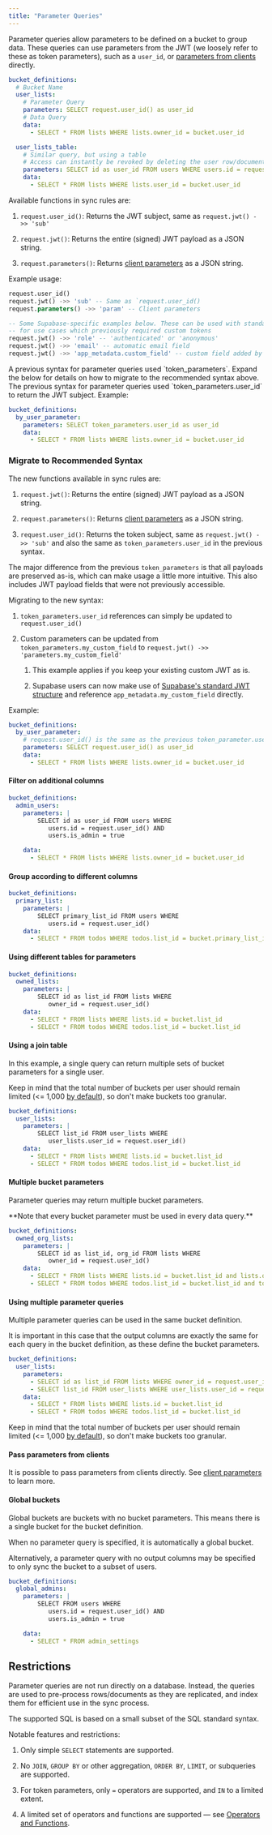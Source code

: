 ```yaml
---
title: "Parameter Queries"
---
```


Parameter queries allow parameters to be defined on a bucket to group data. These queries can use parameters from the JWT (we loosely refer to these as token parameters), such as a `user_id`, or [parameters from clients](/usage/sync-rules/advanced-topics/client-parameters) directly.

```yaml
bucket_definitions:
  # Bucket Name
  user_lists:
    # Parameter Query
    parameters: SELECT request.user_id() as user_id
    # Data Query
    data:
      - SELECT * FROM lists WHERE lists.owner_id = bucket.user_id

  user_lists_table:
    # Similar query, but using a table
    # Access can instantly be revoked by deleting the user row/document
    parameters: SELECT id as user_id FROM users WHERE users.id = request.user_id()
    data:
      - SELECT * FROM lists WHERE lists.user_id = bucket.user_id
```

Available functions in sync rules are:

1. `request.user_id()`: Returns the JWT subject, same as `request.jwt() ->> 'sub'`

2. `request.jwt()`: Returns the entire (signed) JWT payload as a JSON string.

3. `request.parameters()`: Returns [client parameters](/usage/sync-rules/advanced-topics/client-parameters) as a JSON string.

Example usage:

```sql
request.user_id()
request.jwt() ->> 'sub' -- Same as `request.user_id()
request.parameters() ->> 'param' -- Client parameters

-- Some Supabase-specific examples below. These can be used with standard Supabase tokens,
-- for use cases which previously required custom tokens
request.jwt() ->> 'role' -- 'authenticated' or 'anonymous'
request.jwt() ->> 'email' -- automatic email field
request.jwt() ->> 'app_metadata.custom_field' -- custom field added by a service account (authenticated)

```

<Note>
  A previous syntax for parameter queries used `token_parameters`. Expand the below for details on how to migrate to the recommended syntax above.
</Note>

<Accordion title="Previous Syntax">
  The previous syntax for parameter queries used `token_parameters.user_id` to return the JWT subject. Example:

  ```yaml
  bucket_definitions:
    by_user_parameter:
      parameters: SELECT token_parameters.user_id as user_id
      data:
        - SELECT * FROM lists WHERE lists.owner_id = bucket.user_id
  ```

  ### Migrate to Recommended Syntax

  The new functions available in sync rules are:

  1. `request.jwt()`: Returns the entire (signed) JWT payload as a JSON string.

  2. `request.parameters()`: Returns [client parameters](/usage/sync-rules/advanced-topics/client-parameters) as a JSON string.

  3. `request.user_id()`: Returns the token subject, same as `request.jwt() ->> 'sub'` and also the same as `token_parameters.user_id` in the previous syntax.

  The major difference from the previous `token_parameters` is that all payloads are preserved as-is, which can make usage a little more intuitive. This also includes JWT payload fields that were not previously accessible.

  Migrating to the new syntax:

  1. `token_parameters.user_id` references can simply be updated to `request.user_id()`

  2. Custom parameters can be updated from `token_parameters.my_custom_field` to `request.jwt() ->> 'parameters.my_custom_field'`

     1. This example applies if you keep your existing custom JWT as is.

     2. Supabase users can now make use of [Supabase's standard JWT structure](https://supabase.com/docs/guides/auth/jwts#jwts-in-supabase) and reference `app_metadata.my_custom_field` directly.

  Example:

  ```yaml
  bucket_definitions:
    by_user_parameter:
      # request.user_id() is the same as the previous token_parameter.user_id
      parameters: SELECT request.user_id() as user_id
      data:
        - SELECT * FROM lists WHERE lists.owner_id = bucket.user_id
  ```
</Accordion>

#### Filter on additional columns

```yaml
bucket_definitions:
  admin_users:
    parameters: |
        SELECT id as user_id FROM users WHERE
           users.id = request.user_id() AND
           users.is_admin = true

    data:
      - SELECT * FROM lists WHERE lists.owner_id = bucket.user_id
```

#### Group according to different columns

```yaml
bucket_definitions:
  primary_list:
    parameters: |
        SELECT primary_list_id FROM users WHERE
           users.id = request.user_id()
    data:
      - SELECT * FROM todos WHERE todos.list_id = bucket.primary_list_id
```

#### Using different tables for parameters

```yaml
bucket_definitions:
  owned_lists:
    parameters: |
        SELECT id as list_id FROM lists WHERE
           owner_id = request.user_id()
    data:
      - SELECT * FROM lists WHERE lists.id = bucket.list_id
      - SELECT * FROM todos WHERE todos.list_id = bucket.list_id
```

#### Using a join table

In this example, a single query can return multiple sets of bucket parameters for a single user.

Keep in mind that the total number of buckets per user should remain limited (\<= 1,000 [by default](/resources/performance-and-limits)), so don't make buckets too granular.

```yaml
bucket_definitions:
  user_lists:
    parameters: |
        SELECT list_id FROM user_lists WHERE
           user_lists.user_id = request.user_id()
    data:
      - SELECT * FROM lists WHERE lists.id = bucket.list_id
      - SELECT * FROM todos WHERE todos.list_id = bucket.list_id
```

#### Multiple bucket parameters

Parameter queries may return multiple bucket parameters.

<Info>
  **Note that every bucket parameter must be used in every data query.**
</Info>

```yaml
bucket_definitions:
  owned_org_lists:
    parameters: |
        SELECT id as list_id, org_id FROM lists WHERE
           owner_id = request.user_id()
    data:
      - SELECT * FROM lists WHERE lists.id = bucket.list_id and lists.org_id = bucket.org_id
      - SELECT * FROM todos WHERE todos.list_id = bucket.list_id and todos.org_id = bucket.org_id
```

#### Using multiple parameter queries

Multiple parameter queries can be used in the same bucket definition.

It is important in this case that the output columns are exactly the same for each query in the bucket definition, as these define the bucket parameters.

```yaml
bucket_definitions:
  user_lists:
    parameters:
      - SELECT id as list_id FROM lists WHERE owner_id = request.user_id()
      - SELECT list_id FROM user_lists WHERE user_lists.user_id = request.user_id()
    data:
      - SELECT * FROM lists WHERE lists.id = bucket.list_id
      - SELECT * FROM todos WHERE todos.list_id = bucket.list_id
```

Keep in mind that the total number of buckets per user should remain limited (\<= 1,000 [by default](/resources/performance-and-limits)), so don't make buckets too granular.

#### Pass parameters from clients

It is possible to pass parameters from clients directly. See [client parameters](/usage/sync-rules/advanced-topics/client-parameters) to learn more.

#### Global buckets

Global buckets are buckets with no bucket parameters. This means there is a single bucket for the bucket definition.

When no parameter query is specified, it is automatically a global bucket.

Alternatively, a parameter query with no output columns may be specified to only sync the bucket to a subset of users.

```yaml
bucket_definitions:
  global_admins:
    parameters: |
        SELECT FROM users WHERE
           users.id = request.user_id() AND
           users.is_admin = true

    data:
      - SELECT * FROM admin_settings
```

## Restrictions

Parameter queries are not run directly on a database. Instead, the queries are used to pre-process rows/documents as they are replicated, and index them for efficient use in the sync process.

The supported SQL is based on a small subset of the SQL standard syntax.

Notable features and restrictions:

1. Only simple `SELECT` statements are supported.

2. No `JOIN`, `GROUP BY` or other aggregation, `ORDER BY`, `LIMIT`, or subqueries are supported.

3. For token parameters, only `=` operators are supported, and `IN` to a limited extent.

4. A limited set of operators and functions are supported — see [Operators and Functions](/usage/sync-rules/operators-and-functions).